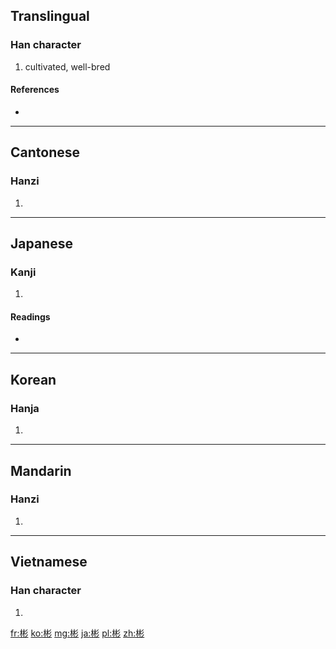 {{also|份}}
==Translingual==

===Han character===
{{Han char|rn=59|rad=彡|as=08|sn=11|four=4292<sub>2</sub>|canj=木木竹竹 (DDHH)}}

# cultivated, well-bred

====References====
* {{Han ref|kx=0363.240|dkj=09996|dj=0683.040|hdz=20854.150|uh=5F6C|ud=24428|bh=B16C|bd=45420}}

----

==Cantonese==

===Hanzi===
{{yue-hanzi|jyut=|y=ban1}}

# {{defn|lang=yue|sort=彡08}}

----

==Japanese==

===Kanji===
{{ja-kanji|grade=|rs=彡08}}

# {{defn|lang=ja|sort=彡08}}

====Readings====
* {{ja-readings|on=[[ひん]] (hin)|kun=[[あきらか]] (akiraka)}}

----

==Korean==

===Hanja===
{{ko-hanja|hangeul=빈|eumhun=|rv=bin|mr=pin|y=pin}}

# {{defn|lang=ko|sort=彡08}}

----

==Mandarin==

===Hanzi===
{{cmn-hanzi|pin=[[bīn]] ([[bin1]])|wg=pin<sup>1</sup>}}

# {{defn|lang=cmn|sort=彡08}}

----

==Vietnamese==

===Han character===
{{vi-hantu|[[bân]], [[băn]], [[bận]]|rs=彡08}}

# {{defn|lang=vi|sort=彡08}}

[[fr:彬]]
[[ko:彬]]
[[mg:彬]]
[[ja:彬]]
[[pl:彬]]
[[zh:彬]]